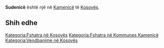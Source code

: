 {{Fshat në 
 | Emri                = Sudenicë
 | EmriAlt                = 
 | NAME_SHORT_FORM=      
 | NAME_GENERIC=      
 | NAME_SORT_NAME_RO=      SUDENICE
 | FULL_NAME_RO = Sudenicë
 | FULL_NAME_ND_RO=Sudenice
 | SORT_NAME_RG=SUDENICE
 | FULL_NAME_RG=Sudenicë
 | FULL_NAME_ND_RG=Sudenice
 | SRP_NAME_SHORT_FORM=      
 | SRP_NAME_GENERIC=      
 | SRP_NAME_SORT_NAME_RO=      
 | SRP_FULL_NAME_RO = 
 | SRP_FULL_NAME_ND_RO=
 | SRP_SORT_NAME_RG=
 | SRP_FULL_NAME_RG=
 | SRP_FULL_NAME_ND_RG=
 | Emri (Rasa dhanore) = 
 | Figura              = 
 | Shteti              = Kosovo
 | Komuna              = Kamenicë
 | Kodi postar         = 
 | Sipërfaqja          = 

 | Popullsia           = 

 | Regj. i popullsisë  = 
 | Dend. e popullsisë  = 
 | Faqja zyrtare       = 
 <!--- Koordinatat ----> 
 | Gjerësia            = 42.767778
 | Gjatësia            = 20.386944
 | Lartësia            = 
}}
'''Sudenicë''' është një [[]] në [[Kamenicë]] të [[Kosovës]].

<!-- == Gjeografia == -->
<!-- == Historia == -->
<!-- == Demografia == -->
== Shih edhe ==
{{Komuna Kamenicë}}
{{Kosovo-Administrata-Cung}}

[[Kategoria:Fshatra në Kosovës]]
[[Kategoria:Fshatra në Kommunes Kamenicë]]
[[Kategoria:Vendbanime në Kosovës]]